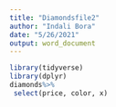 ```yaml
---
title: "Diamondsfile2"
author: "Indali Bora"
date: "5/26/2021"
output: word_document
---
```


```r
library(tidyverse)
library(dplyr)
diamonds%>%
 select(price, color, x)
```
